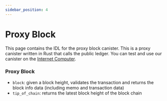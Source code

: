 ```yaml
---
sidebar_position: 4
---
```


# Proxy Block

This page contains the IDL for the proxy block canister. This is a proxy canister written in Rust that calls the public ledger.
You can test and use our canister on the [Internet Computer](https://ic.rocks/principal/fpvhp-kaaaa-aaaak-qabyq-cai).

### Proxy Block


- `block`: given a block height, validates the transaction and returns the block info data (including memo and transaction data)
- `tip_of_chain`: returns the latest block height of the block chain
